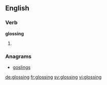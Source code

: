 ==English==

===Verb===
'''glossing'''
# {{present participle of|gloss}}

===Anagrams===
* [[goslings#English|goslings]]

[[de:glossing]]
[[fr:glossing]]
[[sv:glossing]]
[[vi:glossing]]